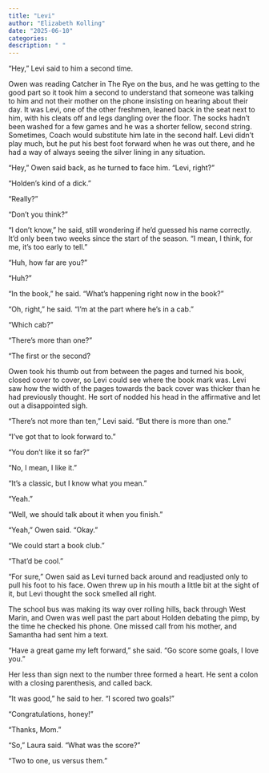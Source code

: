 ```yaml
---
title: "Levi"
author: "Elizabeth Kolling"
date: "2025-06-10"
categories: 
description: " "
---
```


“Hey,” Levi said to him a second time. 

Owen was reading Catcher in The Rye on the bus, and he was getting to the good part so it took him a second to understand that someone was talking to him and not their mother on the phone insisting on hearing about their day. It was Levi, one of the other freshmen, leaned back in the seat next to him, with his cleats off and legs dangling over the floor. The socks hadn’t been washed for a few games and he was a shorter fellow, second string. Sometimes, Coach would substitute him late in the second half. Levi didn’t play much, but he put his best foot forward when he was out there, and he had a way of always seeing the silver lining in any situation. 

“Hey,” Owen said back, as he turned to face him. “Levi, right?”

“Holden’s kind of a dick.” 

“Really?”

“Don’t you think?”

“I don’t know,” he said, still wondering if he'd guessed his name correctly. It'd only been two weeks since the start of the season. “I mean, I think, for me, it’s too early to tell.” 

“Huh, how far are you?” 

“Huh?”

“In the book,” he said. “What’s happening right now in the book?”

“Oh, right,” he said. “I’m at the part where he’s in a cab.”

“Which cab?”

“There’s more than one?”

“The first or the second?

Owen took his thumb out from between the pages and turned his book, closed cover to cover, so Levi could see where the book mark was. Levi saw how the width of the pages towards the back cover was thicker than he had previously thought. He sort of nodded his head in the affirmative and let out a disappointed sigh.

“There’s not more than ten,” Levi said. “But there is more than one.” 

“I’ve got that to look forward to.”

“You don’t like it so far?”

“No, I mean, I like it.” 

“It’s a classic, but I know what you mean.”

“Yeah.”

“Well, we should talk about it when you finish.”

“Yeah,” Owen said. “Okay.”	

“We could start a book club.”

“That’d be cool.”

“For sure,” Owen said as Levi turned back around and readjusted only to pull his foot to his face. Owen threw up in his mouth a little bit at the sight of it, but Levi thought the sock smelled all right. 

The school bus was making its way over rolling hills, back through West Marin, and Owen was well past the part about Holden debating the pimp, by the time he checked his phone. One missed call from his mother, and Samantha had sent him a text.

“Have a great game my left forward,” she said. “Go score some goals, I love you.” 

Her less than sign next to the number three formed a heart. He sent a colon with a closing parenthesis, and called back. 

“It was good,” he said to her. “I scored two goals!”

“Congratulations, honey!” 

“Thanks, Mom.”

“So,” Laura said. “What was the score?” 

“Two to one, us versus them.”
 

